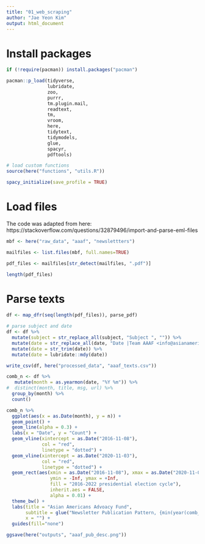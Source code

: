 ```yaml
---
title: "01_web_scraping"
author: "Jae Yeon Kim"
output: html_document
---
```


# Install packages 

```r
if (!require(pacman)) install.packages("pacman")

pacman::p_load(tidyverse, 
               lubridate,
               zoo,
               purrr, 
               tm.plugin.mail,
               readtext,
               tm,
               vroom,
               here, 
               tidytext, 
               tidymodels,
               glue,
               spacyr, 
               pdftools)

# load custom functions 
source(here("functions", "utils.R"))

spacy_initialize(save_profile = TRUE)
```

# Load files 

The code was adapted from here: https://stackoverflow.com/questions/32879496/import-and-parse-eml-files

```r
mbf <- here("raw_data", "aaaf", "newslettters")

mailfiles <- list.files(mbf, full.names=TRUE)

pdf_files <- mailfiles[str_detect(mailfiles, ".pdf")]

length(pdf_files)
```

# Parse texts 

```r
df <- map_dfr(seq(length(pdf_files)), parse_pdf)

# parse subject and date
df <- df %>%
  mutate(subject = str_replace_all(subject, "Subject ", "")) %>%
  mutate(date = str_replace_all(date, "Date |Team AAAF <info@asianamericanadvocacyfund.org> | at.*| Thu, | Tue, ", "")) %>%
  mutate(date = str_trim(date)) %>%
  mutate(date = lubridate::mdy(date))

write_csv(df, here("processed_data", "aaaf_texts.csv"))
```

```r
comb_n <- df %>%
   mutate(month = as.yearmon(date, "%Y %m")) %>%
#  distinct(month, title, msg, url) %>%
  group_by(month) %>%
  count() 

comb_n %>%
  ggplot(aes(x = as.Date(month), y = n)) +
  geom_point() +
  geom_line(alpha = 0.3) +
  labs(x = "Date", y = "Count") +
  geom_vline(xintercept = as.Date("2016-11-08"),
             col = "red", 
             linetype = "dotted") +
  geom_vline(xintercept = as.Date("2020-11-03"),
             col = "red", 
             linetype = "dotted") +
  geom_rect(aes(xmin = as.Date("2016-11-08"), xmax = as.Date("2020-11-03"), 
                ymin = -Inf, ymax = +Inf, 
                fill = "2016-2022 presidential election cycle"),
                inherit.aes = FALSE,
                alpha = 0.01) +
  theme_bw() +
  labs(title = "Asian Americans Advoacy Fund",
       subtitle = glue("Newsletter Publication Pattern, {min(year(comb_n$month))}-{max(year(comb_n$month))}"),
       x = "") +
  guides(fill="none")

ggsave(here("outputs", "aaaf_pub_desc.png"))
```